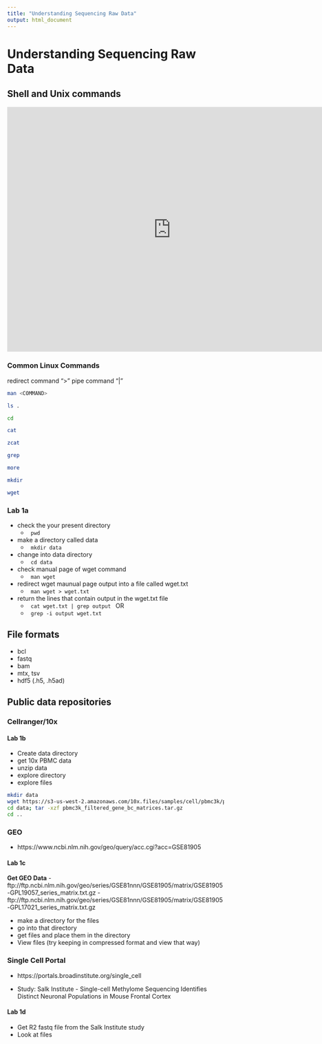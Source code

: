 ```yaml
---
title: "Understanding Sequencing Raw Data"
output: html_document
---
```


# Understanding Sequencing Raw Data

## Shell and Unix commands
<iframe src="https://docs.google.com/presentation/d/e/2PACX-1vSavPAPY3WXe2EiqaRXJmAajFTeGcRbD1qJq4Sp4YlcF1_m7I1X89D1uC-8jDDGinqFLNO2oJNALbNx/embed?start=false&loop=false&delayms=3000" frameborder="0" width="760" height="569" allowfullscreen="true" mozallowfullscreen="true" webkitallowfullscreen="true"></iframe>


### Common Linux Commands


redirect command ">"
pipe command "|"

```bash
man <COMMAND>
```

```bash
ls .
```

```bash
cd
```

```bash
cat

zcat
```


```bash
grep
```


```bash
more
```


```bash
mkdir
```


```bash
wget
```


### Lab 1a

  - check the your present directory
    - <code> pwd </code>
  - make a directory called data
    - <code> mkdir data </code>
  - change into data directory
    - <code> cd data </code>
  - check manual page of wget command
    - <code> man wget </code>
  - redirect wget maunual page output into a file called wget.txt
    - <code> man wget > wget.txt </code>
  - return the lines that contain output in the wget.txt file
    - <code> cat wget.txt | grep output </code> OR
    - <code> grep -i output wget.txt </code>



## File formats

  - bcl
  - fastq
  - bam
  - mtx, tsv
  - hdf5 (.h5, .h5ad)

## Public data repositories

### Cellranger/10x

#### Lab 1b

  - Create data directory
  - get 10x PBMC data
  - unzip data
  - explore directory
  - explore files

```bash
mkdir data
wget https://s3-us-west-2.amazonaws.com/10x.files/samples/cell/pbmc3k/pbmc3k_filtered_gene_bc_matrices.tar.gz -O data/pbmc3k_filtered_gene_bc_matrices.tar.gz
cd data; tar -xzf pbmc3k_filtered_gene_bc_matrices.tar.gz
cd ..
```




### GEO

 - https://www.ncbi.nlm.nih.gov/geo/query/acc.cgi?acc=GSE81905


#### Lab 1c

**Get GEO Data**
  - ftp://ftp.ncbi.nlm.nih.gov/geo/series/GSE81nnn/GSE81905/matrix/GSE81905-GPL19057_series_matrix.txt.gz
  - ftp://ftp.ncbi.nlm.nih.gov/geo/series/GSE81nnn/GSE81905/matrix/GSE81905-GPL17021_series_matrix.txt.gz


 - make a directory for the files
 - go into that directory
 - get files and place them in the directory
 - View files (try keeping in compressed format and view that way)
 
 
### Single Cell Portal

  - https://portals.broadinstitute.org/single_cell

  - Study: Salk Institute - Single-cell Methylome Sequencing Identifies Distinct Neuronal Populations in Mouse Frontal Cortex

#### Lab 1d

  - Get R2 fastq file from the Salk Institute study 
  - Look at files
